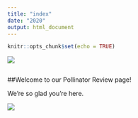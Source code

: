 ```yaml
---
title: "index"
date: "2020"
output: html_document
---
```


```r
knitr::opts_chunk$set(echo = TRUE)
```
![](https://www.nature.org/content/dam/tnc/nature/en/graphics/general/NCM_SPR20_Flourish1-2.jpg?w=828&h=550%201x,%20%20%20%20%20%20%20%20%20%20%20%20%20%20%20%20%20%20%20%20%20%20/content/dam/tnc/nature/en/graphics/general/NCM_SPR20_Flourish1-2.jpg?w=828&h=550&dpr=2%202x)



```r


```

##Welcome to our Pollinator Review page!

We're so glad you're here.

![](group_face.png)


